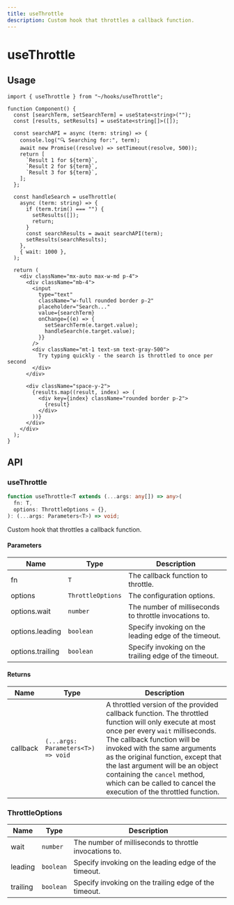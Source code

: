 ```yaml
---
title: useThrottle
description: Custom hook that throttles a callback function.
---
```


# useThrottle

## Usage

```tsx title="Component.tsx"
import { useThrottle } from "~/hooks/useThrottle";

function Component() {
  const [searchTerm, setSearchTerm] = useState<string>("");
  const [results, setResults] = useState<string[]>([]);

  const searchAPI = async (term: string) => {
    console.log("🔍 Searching for:", term);
    await new Promise((resolve) => setTimeout(resolve, 500));
    return [
      `Result 1 for ${term}`,
      `Result 2 for ${term}`,
      `Result 3 for ${term}`,
    ];
  };

  const handleSearch = useThrottle(
    async (term: string) => {
      if (term.trim() === "") {
        setResults([]);
        return;
      }
      const searchResults = await searchAPI(term);
      setResults(searchResults);
    },
    { wait: 1000 },
  );

  return (
    <div className="mx-auto max-w-md p-4">
      <div className="mb-4">
        <input
          type="text"
          className="w-full rounded border p-2"
          placeholder="Search..."
          value={searchTerm}
          onChange={(e) => {
            setSearchTerm(e.target.value);
            handleSearch(e.target.value);
          }}
        />
        <div className="mt-1 text-sm text-gray-500">
          Try typing quickly - the search is throttled to once per second
        </div>
      </div>

      <div className="space-y-2">
        {results.map((result, index) => (
          <div key={index} className="rounded border p-2">
            {result}
          </div>
        ))}
      </div>
    </div>
  );
}
```

## API

### useThrottle

```ts
function useThrottle<T extends (...args: any[]) => any>(
  fn: T,
  options: ThrottleOptions = {},
): (...args: Parameters<T>) => void;
```

Custom hook that throttles a callback function.

#### Parameters

| Name             | Type              | Description                                            |
| ---------------- | ----------------- | ------------------------------------------------------ |
| fn               | `T`               | The callback function to throttle.                     |
| options          | `ThrottleOptions` | The configuration options.                             |
| options.wait     | `number`          | The number of milliseconds to throttle invocations to. |
| options.leading  | `boolean`         | Specify invoking on the leading edge of the timeout.   |
| options.trailing | `boolean`         | Specify invoking on the trailing edge of the timeout.  |

#### Returns

| Name     | Type                               | Description                                                                                                                                                                                                                                                                                                                                                                                |
| -------- | ---------------------------------- | ------------------------------------------------------------------------------------------------------------------------------------------------------------------------------------------------------------------------------------------------------------------------------------------------------------------------------------------------------------------------------------------ |
| callback | `(...args: Parameters<T>) => void` | A throttled version of the provided callback function. The throttled function will only execute at most once per every `wait` milliseconds. The callback function will be invoked with the same arguments as the original function, except that the last argument will be an object containing the `cancel` method, which can be called to cancel the execution of the throttled function. |

### ThrottleOptions

| Name     | Type      | Description                                            |
| -------- | --------- | ------------------------------------------------------ |
| wait     | `number`  | The number of milliseconds to throttle invocations to. |
| leading  | `boolean` | Specify invoking on the leading edge of the timeout.   |
| trailing | `boolean` | Specify invoking on the trailing edge of the timeout.  |
